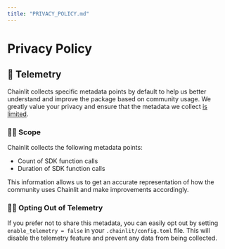 ```yaml
---
title: "PRIVACY_POLICY.md"
---
```


# Privacy Policy

## 📏 Telemetry

Chainlit collects specific metadata points by default to help us better understand and improve the package based on community usage. We greatly value your privacy and ensure that the metadata we collect [is limited](/backend/telemetry.py).

### 🕵️‍♀️ Scope

Chainlit collects the following metadata points:

- Count of SDK function calls
- Duration of SDK function calls

This information allows us to get an accurate representation of how the community uses Chainlit and make improvements accordingly.

### 🙅‍♀️ Opting Out of Telemetry

If you prefer not to share this metadata, you can easily opt out by setting `enable_telemetry = false` in your `.chainlit/config.toml` file. This will disable the telemetry feature and prevent any data from being collected.
